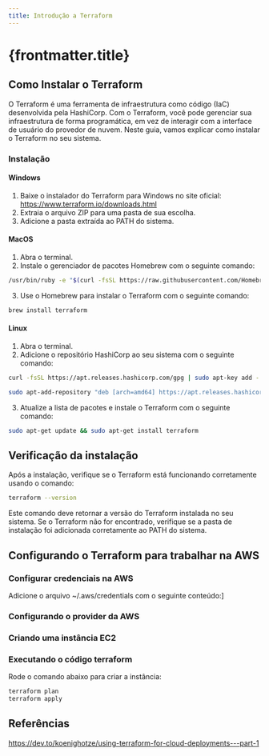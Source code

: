 ```yaml
---
title: Introdução a Terraform
---
```



# {frontmatter.title}

## Como Instalar o Terraform

O Terraform é uma ferramenta de infraestrutura como código (IaC) desenvolvida pela HashiCorp. Com o Terraform, você pode gerenciar sua infraestrutura de forma programática, em vez de interagir com a interface de usuário do provedor de nuvem. Neste guia, vamos explicar como instalar o Terraform no seu sistema.

### Instalação
#### Windows

1. Baixe o instalador do Terraform para Windows no site oficial: https://www.terraform.io/downloads.html
2. Extraia o arquivo ZIP para uma pasta de sua escolha.
3. Adicione a pasta extraída ao PATH do sistema.

#### MacOS

1. Abra o terminal.
2. Instale o gerenciador de pacotes Homebrew com o seguinte comando:

```bash
/usr/bin/ruby -e "$(curl -fsSL https://raw.githubusercontent.com/Homebrew/install/master/install)"
```

3. Use o Homebrew para instalar o Terraform com o seguinte comando:

```bash
brew install terraform
```

#### Linux

1. Abra o terminal.
2. Adicione o repositório HashiCorp ao seu sistema com o seguinte comando:

```bash
curl -fsSL https://apt.releases.hashicorp.com/gpg | sudo apt-key add -
```

```bash
sudo apt-add-repository "deb [arch=amd64] https://apt.releases.hashicorp.com $(lsb_release -cs) main"
```

3. Atualize a lista de pacotes e instale o Terraform com o seguinte comando:

```bash
sudo apt-get update && sudo apt-get install terraform
```

## Verificação da instalação

Após a instalação, verifique se o Terraform está funcionando corretamente usando o comando:

```bash
terraform --version
```

Este comando deve retornar a versão do Terraform instalada no seu sistema. Se o Terraform não for encontrado, verifique se a pasta de instalação foi adicionada corretamente ao PATH do sistema.

## Configurando o Terraform para trabalhar na AWS

### Configurar credenciais na AWS

Adicione o arquivo ~/.aws/credentials com o seguinte conteúdo:]
<CodePreview src="/codes/terraform/intro/.credentials" height={200} />

### Configurando o provider da AWS

<CodePreview src="/codes/terraform/intro/provider.tf" highlightLines="2" height={200} />


### Criando uma instância EC2

<CodePreview src="/codes/terraform/intro/main.tf" highlightLines="2" lang="terraform" height={200} />

### Executando o código terraform 

Rode o comando abaixo para criar a instância:

```bash
terraform plan
terraform apply
```


## Referências
https://dev.to/koenighotze/using-terraform-for-cloud-deployments---part-1